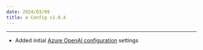 ```yaml
---
date: 2024/03/09
title: ⚙️ Config v1.0.4
---
```



<ChangelogHeader />

---

- Added initial [Azure OpenAI configuration](./custom_config.md#azure-openai-object-structure) settings